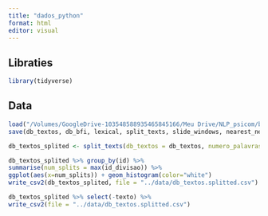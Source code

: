 ```yaml
---
title: "dados_python"
format: html
editor: visual
---
```

## Libraties 
```r
library(tidyverse)
```

## Data

```r

load("/Volumes/GoogleDrive-103548588935465845166/Meu Drive/NLP_psicom/bfi/base_padrao.RData")
save(db_textos, db_bfi, lexical, split_texts, slide_windows, nearest_neighbors, file = "../data/data_bfi_nlp.RData")

```

```r
db_textos_splited <- split_texts(db_textos = db_textos, numero_palavras_por_divisao = 500)

db_textos_splited %>% group_by(id) %>%
summarise(num_splits = max(id_divisao)) %>%
ggplot(aes(x=num_splits)) + geom_histogram(color="white")
write_csv2(db_textos_splited, file = "../data/db_textos.splitted.csv")

db_textos_splited %>% select(-texto) %>%
write_csv2(file = "../data/db_textos.splitted.csv")
```

